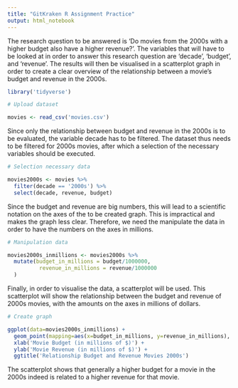 ---
title: "GitKraken R Assignment Practice"
output: html_notebook
---

The research question to be answered is 'Do movies from the 2000s with a higher budget also have a higher revenue?'. The variables that will have to be looked at in order to answer this research question are 'decade', 'budget', and 'revenue'. The results will then be visualised in a scatterplot graph in order to create a clear overview of the relationship between a movie's budget and revenue in the 2000s.  

```{r}
library('tidyverse')
```

```{r}
# Upload dataset

movies <- read_csv('movies.csv')
```

Since only the relationship between budget and revenue in the 2000s is to be evaluated, the variable decade has to be filtered. The dataset thus needs to be filtered for 2000s movies, after which a selection of the necessary variables should be executed. 

```{r}
# Selection necessary data

movies2000s <- movies %>%
  filter(decade == '2000s') %>%
  select(decade, revenue, budget)
```

Since the budget and revenue are big numbers, this will lead to a scientific notation on the axes of the to be created graph. This is impractical and makes the graph less clear. Therefore, we need the manipulate the data in order to have the numbers on the axes in millions.

```{r}
# Manipulation data

movies2000s_inmillions <- movies2000s %>%
  mutate(budget_in_millions = budget/1000000,
          revenue_in_millions = revenue/1000000
  )
```

Finally, in order to visualise the data, a scatterplot will be used. This scatterplot will show the relationship between the budget and revenue of 2000s movies, with the amounts on the axes in millions of dollars. 

```{r}
# Create graph

ggplot(data=movies2000s_inmillions) +
  geom_point(mapping=aes(x=budget_in_millions, y=revenue_in_millions), colour='purple') +
  xlab('Movie Budget (in millions of $)') +
  ylab('Movie Revenue (in millions of $)') +
  ggtitle('Relationship Budget and Revenue Movies 2000s')
```
The scatterplot shows that generally a higher budget for a movie in the 2000s indeed is related to a higher revenue for that movie. 


